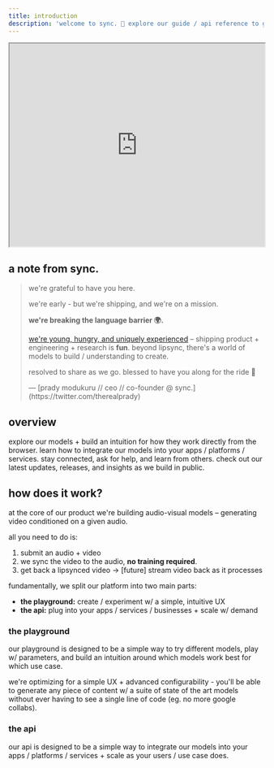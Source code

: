 ```yaml
---
title: introduction
description: 'welcome to sync. 🚀 explore our guide / api reference to get the most out of our models + apis.'
---
```


<iframe width="100%" height="400" src="https://www.youtube.com/embed/-5ftITKBapY?si=fSO-i7llw90fBPet" title="YouTube video player" allow="accelerometer; autoplay; clipboard-write; encrypted-media; gyroscope; picture-in-picture; web-share" allowFullScreen></iframe>


## a note from sync.
> we're grateful to have you here.
>
> we're early - but we're shipping, and we're on a mission.
>
> **we're breaking the language barrier 🌍.**
>
> [we're young, hungry, and uniquely experienced](https://www.loom.com/share/42b332287f3d473196d1a0929099e3ea?sid=22953a8c-226b-4d84-b28a-d91e7c771459) – shipping product + engineering + research is **fun**.
> beyond lipsync, there's a world of models to build / understanding to create.
>
> resolved to share as we go. blessed to have you along for the ride 🚀
> <div style={{ marginTop: '20px', fontWeight: 'bold', fontSize: '0.9em', opacity: 0.8 }}>
>   — [prady modukuru // ceo // co-founder @ sync.](https://twitter.com/therealprady)
> </div>


## overview
<CardGroup cols={2} rows={2}>
  <Card
    title="playground"
    icon="screwdriver-wrench"
    href="https://app.synclabs.so/"
  >
    explore our models + build an intuition for how they work directly from the browser.
  </Card>
  <Card
    title="api reference"
    icon="image"
    href="/api-reference"
  >
    learn how to integrate our models into your apps / platforms / services.
  </Card>
  <Card
    title="community"
    icon="image"
    href="https://syncbetatesters.slack.com/ssb/redirect#/shared-invite/email"
  >
    stay connected, ask for help, and learn from others.
  </Card>
  <Card
    title="changelog"
    icon="image"
    href="https://www.youtube.com/playlist?list=PLX8i0P_zBTmdSCgh6Tk1Ahs5nuK6iXFzw"
  >
    check out our latest updates, releases, and insights as we build in public.
  </Card>
</CardGroup>


## how does it work?

at the core of our product we're building audio-visual models – 
generating video conditioned on a given audio.

all you need to do is:
1. submit an audio + video
2. we sync the video to the audio, **no training required**.
3. get back a lipsynced video → [future] stream video back as it processes

fundamentally, we split our platform into two main parts:
- **the playground:** create / experiment w/ a simple, intuitive UX
- **the api:** plug into your apps / services / businesses + scale w/ demand

### the playground
our playground is designed to be a simple way to try different models, play w/ parameters,
and build an intuition around which models work best for which use case.

we're optimizing for a simple UX + advanced configurability - you'll be able to generate
any piece of content w/ a suite of state of the art models
without ever having to see a single line of code (eg. no more google collabs).


### the api
our api is designed to be a simple way to integrate our models into your apps / platforms / services + scale
as your users / use case does.
